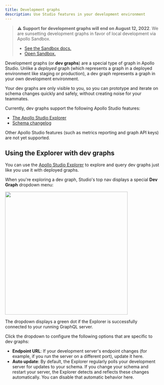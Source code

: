 ```yaml
---
title: Development graphs
description: Use Studio features in your development environment
---
```


> ⚠️ **Support for development graphs will end on August 12, 2022**. We are sunsetting development graphs in favor of local development via Apollo Sandbox.
>
> * [See the Sandbox docs.](./explorer/sandbox/)
> * [Open Sandbox.](https://sandbox.apollo.dev)

Development graphs (or **dev graphs**) are a special type of graph in Apollo Studio.
Unlike a _deployed_ graph (which represents a graph in a deployed environment like
staging or production), a dev graph represents a graph in your own development environment.

Your dev graphs are only visible to you, so you can prototype and iterate on schema changes quickly and safely, without creating noise for your teammates.

Currently, dev graphs support the following Apollo Studio features:

- [The Apollo Studio Explorer](./explorer/explorer/)
- [Schema changelog](./org/graphs/#tracking-schema-changes)

Other Apollo Studio features (such as metrics reporting and graph API keys) are not yet supported.

## Using the Explorer with dev graphs

You can use the [Apollo Studio Explorer](./explorer/explorer/) to explore and query dev graphs just like you use it with deployed graphs.

When you're exploring a dev graph, Studio's top nav displays a special **Dev Graph** dropdown menu:

<img class="screenshot" src="./img/dev-graph-dropdown.jpg" width="400" />

The dropdown displays a green dot if the Explorer is successfully connected to your running GraphQL server.

Click the dropdown to configure the following options that are specific to dev graphs:

- **Endpoint URL**: If your development server's endpoint changes (for example, if you run the server on a different port), update it here.
- **Auto update**: By default, the Explorer regularly polls your development server for updates to your schema. If you change your schema and restart your server, the Explorer detects and reflects these changes automatically. You can disable that automatic behavior here.
